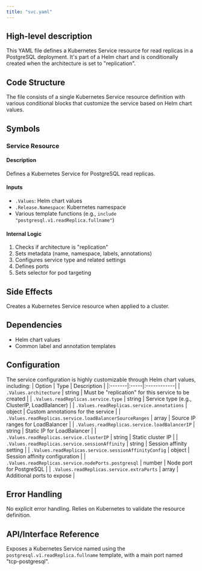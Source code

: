 ```yaml
---
title: "svc.yaml"
---
```


## High-level description
This YAML file defines a Kubernetes Service resource for read replicas in a PostgreSQL deployment. It's part of a Helm chart and is conditionally created when the architecture is set to "replication".

## Code Structure
The file consists of a single Kubernetes Service resource definition with various conditional blocks that customize the service based on Helm chart values.

## Symbols

### Service Resource
#### Description
Defines a Kubernetes Service for PostgreSQL read replicas.

#### Inputs
- `.Values`: Helm chart values
- `.Release.Namespace`: Kubernetes namespace
- Various template functions (e.g., `include "postgresql.v1.readReplica.fullname"`)

#### Internal Logic
1. Checks if architecture is "replication"
2. Sets metadata (name, namespace, labels, annotations)
3. Configures service type and related settings
4. Defines ports
5. Sets selector for pod targeting

## Side Effects
Creates a Kubernetes Service resource when applied to a cluster.

## Dependencies
- Helm chart values
- Common label and annotation templates

## Configuration
The service configuration is highly customizable through Helm chart values, including:
| Option | Type | Description |
|:-------|:-----|:------------|
| `.Values.architecture` | string | Must be "replication" for this service to be created |
| `.Values.readReplicas.service.type` | string | Service type (e.g., ClusterIP, LoadBalancer) |
| `.Values.readReplicas.service.annotations` | object | Custom annotations for the service |
| `.Values.readReplicas.service.loadBalancerSourceRanges` | array | Source IP ranges for LoadBalancer |
| `.Values.readReplicas.service.loadBalancerIP` | string | Static IP for LoadBalancer |
| `.Values.readReplicas.service.clusterIP` | string | Static cluster IP |
| `.Values.readReplicas.service.sessionAffinity` | string | Session affinity setting |
| `.Values.readReplicas.service.sessionAffinityConfig` | object | Session affinity configuration |
| `.Values.readReplicas.service.nodePorts.postgresql` | number | Node port for PostgreSQL |
| `.Values.readReplicas.service.extraPorts` | array | Additional ports to expose |

## Error Handling
No explicit error handling. Relies on Kubernetes to validate the resource definition.

## API/Interface Reference
Exposes a Kubernetes Service named using the `postgresql.v1.readReplica.fullname` template, with a main port named "tcp-postgresql".